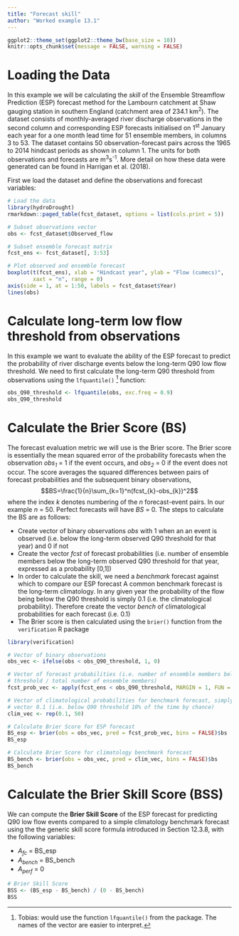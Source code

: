 ```yaml
---
title: "Forecast skill"
author: "Worked example 13.1"
---
```


```r
ggplot2::theme_set(ggplot2::theme_bw(base_size = 10))
knitr::opts_chunk$set(message = FALSE, warning = FALSE)
```

# Loading the Data

In this example we will be calculating the *skill* of the Ensemble Streamflow Prediction (ESP) forecast method
for the Lambourn catchment at Shaw gauging station in southern England (catchment area of 234.1 km^2^). 
The dataset consists of monthly-averaged river discharge observations in the second column and corresponding ESP forecasts initialised on 1^st^ January each year for a one month lead time for 51 ensemble members, in columns 3 to 53. The dataset contains 50 observation-forecast pairs across the 1965 to 2014 hindcast periods as shown in column 1. The units for both observations and forecasts are m^3^s^-1^. More detail on how these data were generated can be found in Harrigan et al. (2018).

First we load the dataset and define the observations and forecast variables:

```r
# Load the data 
library(hydroDrought)
rmarkdown::paged_table(fcst_dataset, options = list(cols.print = 5))

# Subset observations vector 
obs <- fcst_dataset$Observed_flow

# Subset ensemble forecast matrix
fcst_ens <- fcst_dataset[, 3:53]

# Plot observed and ensemble forecast
boxplot(t(fcst_ens), xlab = "Hindcast year", ylab = "Flow (cumecs)", 
        xaxt = "n", range = 0)
axis(side = 1, at = 1:50, labels = fcst_dataset$Year)
lines(obs)
```

# Calculate long-term low flow threshold from observations 

In this example we want to evaluate the ability of the ESP forecast to predict the probability of river discharge events below the long-term Q90 low flow threshold. We need to first calculate the long-term Q90 threshold from observations using the `lfquantile()` ^[Tobias: would use the function `lfquantile()` from the package. The names of the vector are easier to interpret.] function:

```r
obs_Q90_threshold <- lfquantile(obs, exc.freq = 0.9)
obs_Q90_threshold
```


# Calculate the Brier Score (BS)

The forecast evaluation metric we will use is the Brier score. The Brier score is essentially the mean squared error of the probability forecasts when the observation *obs~1~* = 1 if the event occurs, and *obs~2~* = 0 if the event does not occur. The score averages the squared differences between pairs of forecast probabilities and the subsequent binary observations,
$$BS=\frac{1}{n}\sum_{k=1}^n(fcst_{k}-obs_{k})^2$$
where the index *k* denotes numbering of the *n* forecast-event pairs. In our example *n* = 50. Perfect forecasts will have *BS* = 0. The steps to calculate the BS are as follows:

* Create vector of binary observations *obs* with 1 when an an event is observed (i.e. below the long-term observed Q90 threshold for that year) and 0 if not
* Create the vector *fcst* of forecast probabilities (i.e. number of ensemble members below the long-term observed Q90 threshold for that year, expressed as a probability [0,1])
* In order to calculate the skill, we need a *benchmark* forecast against which to compare our ESP forecast A common benchmark forecast is the long-term climatology. In any given year the probability of the flow being below the Q90 threshold is simply 0.1 (i.e. the climatological probability). Therefore create the vector *bench* of climatological probabilities for each forecast (i.e. 0.1)
* The Brier score is then calculated using the `brier()` function from the `verification` R package

```r
library(verification)

# Vector of binary observations 
obs_vec <- ifelse(obs < obs_Q90_threshold, 1, 0)

# Vector of forecast probabilities (i.e. number of ensemble members below 
# threshold / total number of ensemble members)
fcst_prob_vec <- apply(fcst_ens < obs_Q90_threshold, MARGIN = 1, FUN = mean)

# Vector of climatological probabilities for benchmark forecast, simply a 
# vector 0.1 (i.e. below Q90 threshold 10% of the time by chance)
clim_vec <- rep(0.1, 50)

# Calculate Brier Score for ESP forecast
BS_esp <- brier(obs = obs_vec, pred = fcst_prob_vec, bins = FALSE)$bs
BS_esp

# Calculate Brier Score for climatology benchmark forecast
BS_bench <- brier(obs = obs_vec, pred = clim_vec, bins = FALSE)$bs
BS_bench
```


# Calculate the Brier Skill Score (BSS)

We can compute the **Brier Skill Score** of the ESP forecast for predicting Q90 low flow events compared to a simple climatology benchmark forecast using the the generic skill score formula introduced in Section 12.3.8, with the following variables:

* *A~fc~* = BS_esp
* *A~bench~* = BS_bench
* *A~perf~* = 0

```r
# Brier Skill Score 
BSS <- (BS_esp - BS_bench) / (0 - BS_bench)
BSS
```
